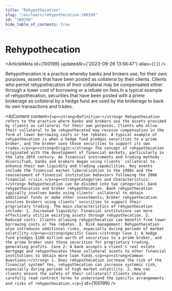 ```yaml
---
title: "Rehypothecation"
slug: "/en/learn/rehypothecation-100199"
id: "100199"
hide_table_of_contents: true
---
```



# Rehypothecation

<ArticleMeta id={100199} updatedAt={'2023-09-26 13:58:47'} alias={`[]`} />
<div className='border-solid border-b border-t-0 my-4 border-[var(--ifm-color-gray-300)]' />

Rehypothecation is a practice whereby banks and brokers use, for their own purposes, assets that have been posted as collateral by their clients. Clients who permit rehypothecation of their collateral may be compensated either through a lower cost of borrowing or a rebate on fees.In a typical example of rehypothecation, securities that have been posted with a prime brokerage as collateral by a hedge fund are used by the brokerage to back its own transactions and trades.

<AIContent content={`<p><strong>Definition:</strong> Rehypothecation refers to the practice where banks and brokers use the assets provided by clients as collateral for their own purposes. Clients who allow their collateral to be rehypothecated may receive compensation in the form of lower borrowing costs or fee rebates. A typical example of rehypothecation is when a hedge fund pledges securities to a prime broker, and the broker uses those securities to support its own trades.</p><p><strong>Origin:</strong> The concept of rehypothecation originated with the development of financial markets, particularly in the late 20th century. As financial instruments and trading methods diversified, banks and brokers began using clients' collateral to enhance their own liquidity and trading capabilities. Key events include the financial market liberalization in the 1980s and the reassessment of financial institution behaviors following the 2008 financial crisis.</p><p><strong>Categories and Characteristics:</strong> Rehypothecation can be divided into two categories: bank rehypothecation and broker rehypothecation. Bank rehypothecation typically involves banks using clients' collateral to obtain additional funds or make other investments; broker rehypothecation involves brokers using clients' securities to support their proprietary trading. The main characteristics of rehypothecation include: 1. Increased liquidity: Financial institutions can more effectively utilize existing assets through rehypothecation. 2. Reduced costs: Clients allowing rehypothecation can benefit from lower borrowing costs or fee rebates. 3. Risk management: Rehypothecation also introduces additional risks, especially during periods of market volatility.</p><p><strong>Specific Cases:</strong> Case 1: A hedge fund pledges $100 million worth of securities to a prime broker, and the prime broker uses those securities for proprietary trading, generating profits. Case 2: A bank accepts a client's real estate mortgage and rehypothecates these collateral assets to other financial institutions to obtain more loan funds.</p><p><strong>Common Questions:</strong> 1. Does rehypothecation increase the risk of the financial system? Yes, rehypothecation can increase systemic risk, especially during periods of high market volatility. 2. How can clients ensure the safety of their collateral? Clients should carefully read contract terms to understand the specific arrangements and risks of rehypothecation.</p>`} id={100199} />
